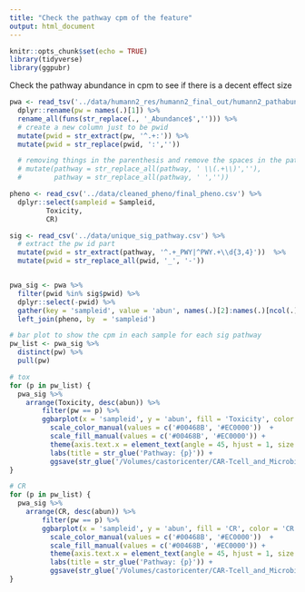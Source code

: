 ```yaml
---
title: "Check the pathway cpm of the feature"
output: html_document
---
```


```r
knitr::opts_chunk$set(echo = TRUE)
library(tidyverse)
library(ggpubr)
```

Check the pathway abundance in cpm to see if there is a decent effect size

```r
pwa <- read_tsv('../data/humann2_res/humann2_final_out/humann2_pathabundance_cpm_unstratified.tsv') %>%
  dplyr::rename(pw = names(.)[1]) %>% 
  rename_all(funs(str_replace(., '_Abundance$',''))) %>% 
  # create a new column just to be pwid 
  mutate(pwid = str_extract(pw, '^.+:')) %>% 
  mutate(pwid = str_replace(pwid, ':',''))

  # removing things in the parenthesis and remove the spaces in the pathway
  # mutate(pathway = str_replace_all(pathway, ' \\(.+\\)',''),
  #        pathway = str_replace_all(pathway, ' ',''))

pheno <- read_csv('../data/cleaned_pheno/final_pheno.csv') %>% 
  dplyr::select(sampleid = Sampleid, 
         Toxicity,
         CR)
```
 
```r
sig <- read_csv('../data/unique_sig_pathway.csv') %>% 
  # extract the pw id part
  mutate(pwid = str_extract(pathway, '^.+_PWY|^PWY.+\\d{3,4}'))  %>% 
  mutate(pwid = str_replace_all(pwid, '_', '-')) 


pwa_sig <- pwa %>% 
  filter(pwid %in% sig$pwid) %>% 
  dplyr::select(-pwid) %>% 
  gather(key = 'sampleid', value = 'abun', names(.)[2]:names(.)[ncol(.)]) %>% 
  left_join(pheno, by  = 'sampleid')
```


```r
# bar plot to show the cpm in each sample for each sig pathway
pw_list <- pwa_sig %>% 
  distinct(pw) %>% 
  pull(pw)

# tox
for (p in pw_list) {
  pwa_sig %>% 
    arrange(Toxicity, desc(abun)) %>% 
        filter(pw == p) %>% 
        ggbarplot(x = 'sampleid', y = 'abun', fill = 'Toxicity', color = 'Toxicity') +
          scale_color_manual(values = c('#00468B', '#EC0000'))  +
          scale_fill_manual(values = c('#00468B', '#EC0000')) +
          theme(axis.text.x = element_text(angle = 45, hjust = 1, size = 8)) +
          labs(title = str_glue('Pathway: {p}')) +
          ggsave(str_glue('/Volumes/castoricenter/CAR-Tcell_and_Microbiota/humann2_shotgun/figs/pathway_abundance_cpm/Toxicity/pathway_abundance_cpm_{p}.jpg'), width = 12, height = 10, dpi = 300)
}
```


```r
# CR
for (p in pw_list) {
  pwa_sig %>% 
    arrange(CR, desc(abun)) %>% 
        filter(pw == p) %>% 
        ggbarplot(x = 'sampleid', y = 'abun', fill = 'CR', color = 'CR') +
          scale_color_manual(values = c('#00468B', '#EC0000'))  +
          scale_fill_manual(values = c('#00468B', '#EC0000')) +
          theme(axis.text.x = element_text(angle = 45, hjust = 1, size = 8)) +
          labs(title = str_glue('Pathway: {p}')) +
          ggsave(str_glue('/Volumes/castoricenter/CAR-Tcell_and_Microbiota/humann2_shotgun/figs/pathway_abundance_cpm/CR/pathway_abundance_cpm_{p}.jpg'), width = 12, height = 10, dpi = 300)
}
```




